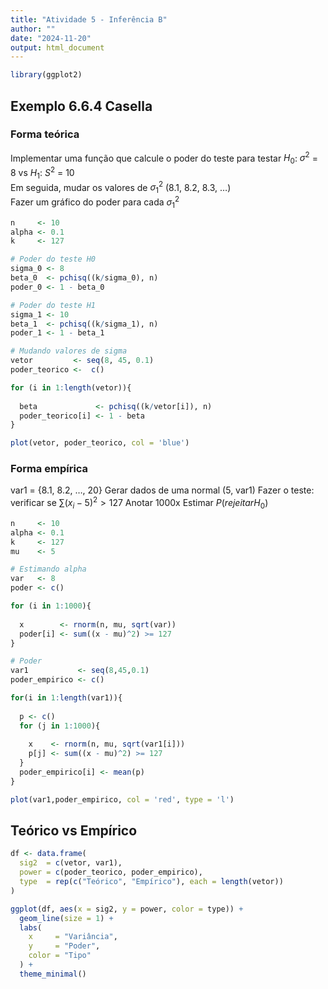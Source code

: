 ```yaml
---
title: "Atividade 5 - Inferência B"
author: ""
date: "2024-11-20"
output: html_document
---
```


```r

library(ggplot2)

```

## Exemplo 6.6.4 Casella

### Forma teórica

Implementar uma função que calcule o poder do teste para testar $H_0$: $\sigma^2$ = 8 vs $H_1$: $S^2$ = 10  
Em seguida, mudar os valores de $\sigma_1^2$ (8.1, 8.2, 8.3, ...)  
Fazer um gráfico do poder para cada $\sigma_1^2$  

```r
n     <- 10 
alpha <- 0.1
k     <- 127

# Poder do teste H0
sigma_0 <- 8 
beta_0  <- pchisq((k/sigma_0), n)
poder_0 <- 1 - beta_0

# Poder do teste H1
sigma_1 <- 10
beta_1  <- pchisq((k/sigma_1), n)
poder_1 <- 1 - beta_1

# Mudando valores de sigma
vetor         <- seq(8, 45, 0.1)
poder_teorico <-  c()

for (i in 1:length(vetor)){
  
  beta             <- pchisq((k/vetor[i]), n)
  poder_teorico[i] <- 1 - beta
}

plot(vetor, poder_teorico, col = 'blue')

```

### Forma empírica

var1 = {8.1, 8.2, ..., 20}
Gerar dados de uma normal (5, var1)
Fazer o teste: verificar se $\sum(x_i - 5)^2 > 127$
Anotar 1000x
Estimar $P(rejeitar H_0)$

```r
n     <- 10
alpha <- 0.1
k     <- 127
mu    <- 5

# Estimando alpha
var   <- 8
poder <- c()

for (i in 1:1000){
  
  x        <- rnorm(n, mu, sqrt(var))
  poder[i] <- sum((x - mu)^2) >= 127
}

# Poder
var1           <- seq(8,45,0.1)
poder_empirico <- c()

for(i in 1:length(var1)){
  
  p <- c()
  for (j in 1:1000){
    
    x    <- rnorm(n, mu, sqrt(var1[i]))
    p[j] <- sum((x - mu)^2) >= 127
  }
  poder_empirico[i] <- mean(p)
}

plot(var1,poder_empirico, col = 'red', type = 'l')

```

## Teórico vs Empírico
```r

df <- data.frame(
  sig2  = c(vetor, var1),
  power = c(poder_teorico, poder_empirico),
  type  = rep(c("Teórico", "Empírico"), each = length(vetor))
)

ggplot(df, aes(x = sig2, y = power, color = type)) +
  geom_line(size = 1) +
  labs(
    x     = "Variância",
    y     = "Poder",
    color = "Tipo"
  ) +
  theme_minimal() 

```

